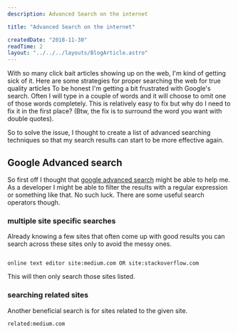 ```yaml
---
description: Advanced Search on the internet

title: "Advanced Search on the internet"

createdDate: "2018-11-30"
readTime: 2
layout: "../../../layouts/BlogArticle.astro"
---
```


With so many click bait articles showing up on the web, I'm kind of getting sick of it. Here are some strategies for proper searching the web for true quality articles
To be honest I'm getting a bit frustrated with Google's search. Often I will type in a couple of words and it will choose to omit one of those words completely. This is relatively easy to fix but why do I need to fix it in the first place? (Btw, the fix is to surround the word you want with double quotes).

So to solve the issue, I thought to create a list of advanced searching techniques so that my search results can start to be more effective again.

## Google Advanced search

So first off I thought that [google advanced search](https://support.google.com/websearch/answer/2466433?visit_id=636791798507931051-3928064446&p=adv_operators&hl=en&rd=1) might be able to help me. As a developer I might be able to filter the results with a regular expression or something like that. No such luck. There are some useful search operators though.

### multiple site specific searches

Already knowing a few sites that often come up with good results you can search across these sites only to avoid the messy ones.

```

online text editor site:medium.com OR site:stackoverflow.com
```

This will then only search those sites listed.

### searching related sites

Another beneficial search is for sites related to the given site.

```
related:medium.com
```
